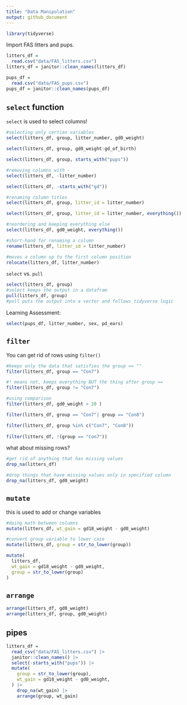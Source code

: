 ```yaml
---
title: "Data Manipulation"
output: github_document
---
```


```r
library(tidyverse)
```

Import FAS litters and pups. 

```r
litters_df = 
  read.csv("data/FAS_litters.csv")
litters_df = janitor::clean_names(litters_df)

pups_df = 
  read.csv("data/FAS_pups.csv")
pups_df = janitor::clean_names(pups_df)
```

## `select` function 

`select` is used to select columns! 

```r
#selecting only certian variables 
select(litters_df, group, litter_number, gd0_weight)

select(litters_df, group, gd0_weight:gd_of_birth)

select(litters_df, group, starts_with("pups"))

#removing columns with - 
select(litters_df, -litter_number)

select(litters_df, -starts_with("gd"))

#renaming column titles 
select(litters_df, group, litter_id = litter_number)

select(litters_df, group, litter_id = litter_number, everything())

#reordering and keeping everything else 
select(litters_df, gd0_weight, everything())
```


```r
#short-hand for renaming a column
rename(litters_df, litter_id = litter_number)

#moves a column up to the first column position 
relocate(litters_df, litter_number)
```

`select` vs. `pull`
```r
select(litters_df, group)
#select keeps the output in a datafram 
pull(litters_df, group)
#pull puts the output into a vector and follows tidyverse logic 
```


Learning Assessment: 
```r
select(pups_df, litter_number, sex, pd_ears)
```

## `filter`

You can get rid of rows using `filter()`

```r
#keeps only the data that satisfies the group == ""
filter(litters_df, group == "Con7")

#! means not, keeps everything BUT the thing after group ==
filter(litters_df, group != "Con7")

#using comparison 
filter(litters_df, gd0_weight > 20 )

filter(litters_df, group == "Con7"| group == "Con8")

filter(litters_df, group %in% c("Con7", "Con8"))
       
filter(litters_df, !(group == "Con7"))       
```

what about missing rows? 
```r
#get rid of anything that has missing values 
drop_na(litters_df)

#drop things that have missing values only in specified column 
drop_na(litters_df, gd0_weight)
```


## `mutate` 

this is used to add or change variables 

```r
#doing math between columns
mutate(litters_df, wt_gain = gd18_weight - gd0_weight)

#convert group variable to lower case 
mutate(litters_df, group = str_to_lower(group))

mutate(
  litters_df, 
  wt_gain = gd18_weight - gd0_weight,
  group = str_to_lower(group)
)
```

## `arrange`

```r
arrange(litters_df, gd0_weight)
arrange(litters_df, group, gd0_weight)
```

## pipes

```r
litters_df = 
  read_csv("data/FAS_litters.csv") |> 
  janitor::clean_names() |> 
  select(-starts_with("pups")) |> 
  mutate(
    group = str_to_lower(group), 
    wt_gain = gd18_weight - gd0_weight,
  ) |> 
    drop_na(wt_gain) |> 
    arrange(group, wt_gain)
```

